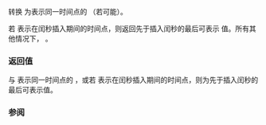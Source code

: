 {{cpp/chrono/utc_clock/title|1=to_sys}}
{{cpp/chrono/utc_clock/navbar}}
{{dcl begin}}
{{dcl|since=c++20|1=
template&lt; class Duration &gt;
static std::chrono::sys_time&lt;std::common_type_t&lt;Duration, std::chrono::seconds&gt;&gt;
    to_sys( const std::chrono::utc_time&lt;Duration&gt;&amp; t );
}}
{{dcl end}}

转换 {{tt|utc_time}} {{c|t}} 为表示同一时间点的 {{tt|sys_time}}（若可能）。

若 {{c|t}} 表示在闰秒插入期间的时间点，则返回先于插入闰秒的最后可表示 {{tt|sys_time}} 值。所有其他情况下， {{c|1=utc_clock::from_sys(utc_clock::to_sys(t)) == t}}。

=== 返回值 ===
与 {{c|t}} 表示同一时间点的 {{tt|sys_time}}，或若 {{c|t}} 表示在闰秒插入期间的时间点，则为先于插入闰秒的最后可表示值。

=== 参阅 ===
{{dsc begin}}
{{dsc inc|cpp/chrono/utc_clock/dsc from_sys}}
{{dsc inc|cpp/chrono/dsc clock_cast}}
{{dsc end}}

{{langlinks|en|es|ja|ru}}